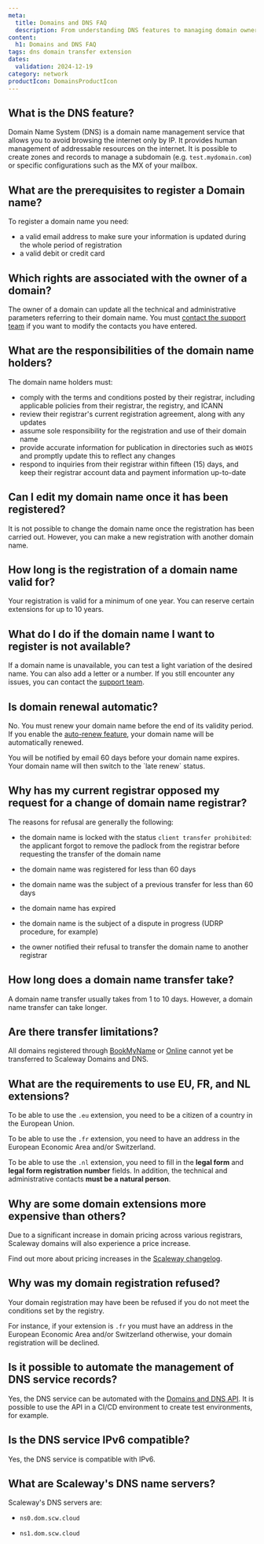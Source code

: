```yaml
---
meta:
  title: Domains and DNS FAQ
  description: From understanding DNS features to managing domain ownership, explore everything you need to know about domains and DNS zones with Domains and DNS.
content:
  h1: Domains and DNS FAQ
tags: dns domain transfer extension
dates:
  validation: 2024-12-19
category: network
productIcon: DomainsProductIcon
---
```


## What is the DNS feature?

Domain Name System (DNS) is a domain name management service that allows you to avoid browsing the internet only by IP. It provides human management of addressable resources on the internet. It is possible to create zones and records to manage a subdomain (e.g. `test.mydomain.com`) or specific configurations such as the MX of your mailbox.

## What are the prerequisites to register a Domain name?

To register a domain name you need:

- a valid email address to make sure your information is updated during the whole period of registration
- a valid debit or credit card

## Which rights are associated with the owner of a domain?

The owner of a domain can update all the technical and administrative parameters referring to their domain name. You must [contact the support team](https://console.scaleway.com/support/tickets/create) if you want to modify the contacts you have entered.

## What are the responsibilities of the domain name holders?

The domain name holders must:

- comply with the terms and conditions posted by their registrar, including applicable policies from their registrar, the registry, and ICANN
- review their registrar's current registration agreement, along with any updates
- assume sole responsibility for the registration and use of their domain name
- provide accurate information for publication in directories such as `WHOIS` and promptly update this to reflect any changes
- respond to inquiries from their registrar within fifteen (15) days, and keep their registrar account data and payment information up-to-date

## Can I edit my domain name once it has been registered?

It is not possible to change the domain name once the registration has been carried out. However, you can make a new registration with another domain name.

## How long is the registration of a domain name valid for?

Your registration is valid for a minimum of one year. You can reserve certain extensions for up to 10 years.

## What do I do if the domain name I want to register is not available?

If a domain name is unavailable, you can test a light variation of the desired name. You can also add a letter or a number. If you still encounter any issues, you can contact the [support team](https://console.scaleway.com/support/tickets).

## Is domain renewal automatic?

No. You must renew your domain name before the end of its validity period.
If you enable the [auto-renew feature](/domains-and-dns/how-to/configure-autorenew/), your domain name will be automatically renewed.

<Message type="tip">
  You will be notified by email 60 days before your domain name expires. Your domain name will then switch to the `late renew` status.
</Message>

## Why has my current registrar opposed my request for a change of domain name registrar?

The reasons for refusal are generally the following:

- the domain name is locked with the status `client transfer prohibited`: the applicant forgot to remove the padlock from the registrar before requesting the transfer of the domain name

- the domain name was registered for less than 60 days

- the domain name was the subject of a previous transfer for less than 60 days

- the domain name has expired

- the domain name is the subject of a dispute in progress (UDRP procedure, for example)

- the owner notified their refusal to transfer the domain name to another registrar

## How long does a domain name transfer take?

A domain name transfer usually takes from 1 to 10 days. However, a domain name transfer can take longer.

## Are there transfer limitations?

All domains registered through [BookMyName](https://www.bookmyname.com/) or [Online](https://console.online.net/en/login) cannot yet be transferred to Scaleway Domains and DNS.

## What are the requirements to use EU, FR, and NL extensions?

To be able to use the `.eu` extension, you need to be a citizen of a country in the European Union.

To be able to use the `.fr` extension, you need to have an address in the European Economic Area and/or Switzerland.

To be able to use the `.nl` extension, you need to fill in the **legal form** and **legal form registration number** fields. In addition, the technical and administrative contacts **must be a natural person**.

## Why are some domain extensions more expensive than others?

Due to a significant increase in domain pricing across various registrars, Scaleway domains will also experience a price increase.

Find out more about pricing increases in the [Scaleway changelog](/changelog/?product=domains-and-dns).


## Why was my domain registration refused?

Your domain registration may have been be refused if you do not meet the conditions set by the registry.

For instance, if your extension is `.fr` you must have an address in the European Economic Area and/or Switzerland otherwise, your domain registration will be declined.

## Is it possible to automate the management of DNS service records?

Yes, the DNS service can be automated with the [Domains and DNS API](https://www.scaleway.com/en/developers/api/domains-and-dns/). It is possible to use the API in a CI/CD environment to create test environments, for example.

## Is the DNS service IPv6 compatible?

Yes, the DNS service is compatible with IPv6.

## What are Scaleway's DNS name servers?

Scaleway's DNS servers are:

- `ns0.dom.scw.cloud`

- `ns1.dom.scw.cloud`
